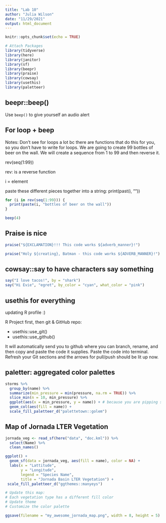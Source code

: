 ```yaml
---
title: "Lab 10"
author: "Julia Wilson"
date: "11/29/2021"
output: html_document
---
```


```r
knitr::opts_chunk$set(echo = TRUE)

# Attach Packages
library(tidyverse)
library(here)
library(janitor)
library(sf)
library(beepr)
library(praise)
library(cowsay)
library(usethis)
library(paletteer)
```

## beepr::beep()

Use `beep()` to give yourself an audio alert

## For loop + beep 

Notes: 
Don't see for loops a lot bc there are functions that do this for you, so you don't have to write for loops. We are going to create 99 bottles of beer on the wall. We will create a sequence from 1 to 99 and then reverse it. 

rev(seq(1:99))

rev: is a reverse function

i = element 

paste these different pieces together into a string: print(past(i, ""))


```r
for (i in rev(seq(1:99))) {
  print(paste(i, "bottles of beer on the wall"))
} 

beep(4)
```

## Praise is nice

```r
praise("${EXCLAMATION}!!! This code works ${adverb_manner}!")

praise("Holy ${creating}, Batman - this code works ${ADVERB_MANNER}!")
```

## cowsay::say to have characters say something 

```r
say("I love tacos!", by = "shark")
say("Hi Evie", "egret", by_color = "cyan", what_color = "pink")
```

## usethis for everything

updating R profile :) 

R Project first, then git & GitHub repo:  

- usethis::use_git()
- usethis::use_github()

It will automatically send you to github where you can branch, rename, and then copy and paste the code it supplies. Paste the code into terminal. Refresh your Git sections and the arrows for pull/push should be lit up now. 

## paletter: aggregated color palettes 

```r
storms %>%  
  group_by(name) %>% 
  summarize(min_pressure = min(pressure, na.rm = TRUE)) %>% 
  slice_min(n = 10, min_pressure) %>% 
  ggplot(aes(x = min_pressure, y = name)) + # because you are pipping straight into ggplot, you do not need to include data equals term
  geom_col(aes(fill = name)) + 
  scale_fill_paletteer_d("palettetown::golem") 
```

## Map of Jornada LTER Vegetation 

```r
jornada_veg <- read_sf(here("data", "doc.kml")) %>% 
  select(Name) %>% 
  clean_names()

ggplot() +
  geom_sf(data = jornada_veg, aes(fill = name), color = NA) +
  labs(x = "Lattitude", 
       y = "Longitude",
       legend = "Species Name",
       title = "Jornada Basin LTER Vegetation") +
 scale_fill_paletteer_d("ggthemes::manyeys") 

# Update this map: 
# Each vegetation type has a different fill color
# Update theme
# Customize the color palette

ggsave(filename = "my_awesome_jornada_map.png", width = 8, height = 5)

```










